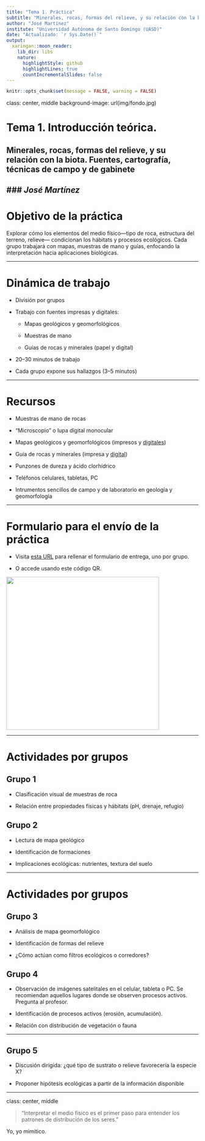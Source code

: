 ```yaml
---
title: "Tema 1. Práctica"
subtitle: "Minerales, rocas, formas del relieve, y su relación con la biota. Fuentes, cartografía, técnicas de campo y de gabinete"
author: "José Martínez"
institute: "Universidad Autónoma de Santo Domingo (UASD)"
date: "Actualizado: `r Sys.Date()`"
output:
  xaringan::moon_reader:
    lib_dir: libs
    nature:
      highlightStyle: github
      highlightLines: true
      countIncrementalSlides: false
---
```


```r
knitr::opts_chunk$set(message = FALSE, warning = FALSE)
```

class: center, middle
background-image: url(img/fondo.jpg)

# Tema 1. Introducción teórica.
## Minerales, rocas, formas del relieve, y su relación con la biota. Fuentes, cartografía, técnicas de campo y de gabinete
### *José Martínez*
---

# Objetivo de la práctica

Explorar cómo los elementos del medio físico—tipo de roca, estructura del terreno, relieve— condicionan los hábitats y procesos ecológicos. Cada grupo trabajará con mapas, muestras de mano y guías, enfocando la interpretación hacia aplicaciones biológicas.

---

# Dinámica de trabajo

- División por grupos

- Trabajo con fuentes impresas y digitales:

  - Mapas geológicos y geomorfológicos

  - Muestras de mano

  - Guías de rocas y minerales (papel y digital)

- 20–30 minutos de trabajo

- Cada grupo expone sus hallazgos (3–5 minutos)

---

# Recursos

- Muestras de mano de rocas

- "Microscopio" o lupa digital monocular

- Mapas geológicos y geomorfológicos (impresos y [digitales](https://drive.google.com/drive/folders/1686-LF6yR29go5nc3FQsK_E_hxP74dYP?usp=drive_link))

- Guía de rocas y minerales (impresa y [digital](https://drive.google.com/drive/folders/1orlvmg86kad08FznStkmYaesxaTbzAQD?usp=drive_link))

- Punzones de dureza y ácido clorhídrico

- Teléfonos celulares, tabletas, PC

- Intrumentos sencillos de campo y de laboratorio en geología y geomorfología

---

# Formulario para el envío de la práctica

- Visita [esta URL](https://odk.geofis.xyz/f/KXAX7AmHYEjIFbQpCM17whwGe01r3ej?st=UX6AQNfGpHkGNFUDSRNPUr8OKiPnouJu0iw9LSif1GvbE7yHVJ7VDxCCabvejE!l) para rellenar el formulario de entrega, uno por grupo.

- O accede usando este código QR.

<img src="qr-practica-1.jpg" width="400px">


---

# Actividades por grupos

## Grupo 1

- Clasificación visual de muestras de roca

- Relación entre propiedades físicas y hábitats (pH, drenaje, refugio)

## Grupo 2

- Lectura de mapa geológico

- Identificación de formaciones

- Implicaciones ecológicas: nutrientes, textura del suelo

---

# Actividades por grupos

## Grupo 3

- Análisis de mapa geomorfológico

- Identificación de formas del relieve

- ¿Cómo actúan como filtros ecológicos o corredores?

## Grupo 4

- Observación de imágenes satelitales en el celular, tableta o PC. Se recomiendan aquellos lugares donde se observen procesos activos. Pregunta al profesor.

- Identificación de procesos activos (erosión, acumulación).

- Relación con distribución de vegetación o fauna

---

## Grupo 5

- Discusión dirigida: ¿qué tipo de sustrato o relieve favorecería la especie X?

- Proponer hipótesis ecológicas a partir de la información disponible

---

class: center, middle


> "Interpretar el medio físico es el primer paso para entender los patrones de distribución de los seres."

Yo, yo mimitico.
